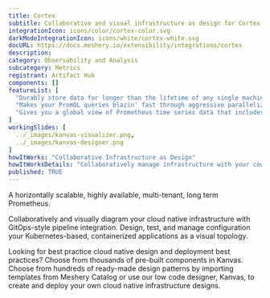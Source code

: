 ```yaml
---
title: Cortex
subtitle: Collaborative and visual infrastructure as design for Cortex
integrationIcon: icons/color/cortex-color.svg
darkModeIntegrationIcon: icons/white/cortex-white.svg
docURL: https://docs.meshery.io/extensibility/integrations/cortex
description: 
category: Observability and Analysis
subcategory: Metrics
registrant: Artifact Hub
components: []
featureList: [
  "Durably store data for longer than the lifetime of any single machine, and use this data for long term capacity planning.",
  "Makes your PromQL queries blazin' fast through aggressive parallelization and caching.",
  "Gives you a global view of Prometheus time series data that includes data in long-term storage, greatly expanding the usefulness of PromQL for analytical purposes."
]
workingSlides: [
  ../_images/kanvas-visualizer.png,
  ../_images/kanvas-designer.png
]
howItWorks: "Collaborative Infrastructure as Design"
howItWorksDetails: "Collaboratively manage infrastructure with your coworkers synchronously sharing the same designs."
published: TRUE
---
```

<p>
A horizontally scalable, highly available, multi-tenant, long term Prometheus.
</p>
<p>
    Collaboratively and visually diagram your cloud native infrastructure with GitOps-style pipeline integration. Design, test, and manage configuration your Kubernetes-based, containerized applications as a visual topology.
</p>
<p>
    Looking for best practice cloud native design and deployment best practices? Choose from thousands of pre-built components in Kanvas. Choose from hundreds of ready-made design patterns by importing templates from Meshery Catalog or use our low code designer, Kanvas, to create and deploy your own cloud native infrastructure designs.
</p>
